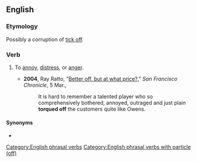 ==English==

===Etymology===
Possibly a corruption of [[tick off]].

===Verb===
{{en-verb|torques off|torquing off|torqued off}}

# {{label|en|chiefly|US|transitive|idiomatic}} To [[annoy]], [[distress]], or [[anger]].
#* '''2004''', Ray Ratto, "[http://www.sfgate.com/cgi-bin/article.cgi?f=/c/a/2004/03/05/SPGI55F1HC1.DTL Better off, but at what price?]," ''San Francisco Chronicle'', 5 Mar.,
#*: It is hard to remember a talented player who so comprehensively bothered, annoyed, outraged and just plain '''torqued off''' the customers quite like Owens.

====Synonyms====
* {{l|en|piss off}}

[[Category:English phrasal verbs]]
[[Category:English phrasal verbs with particle (off)]]